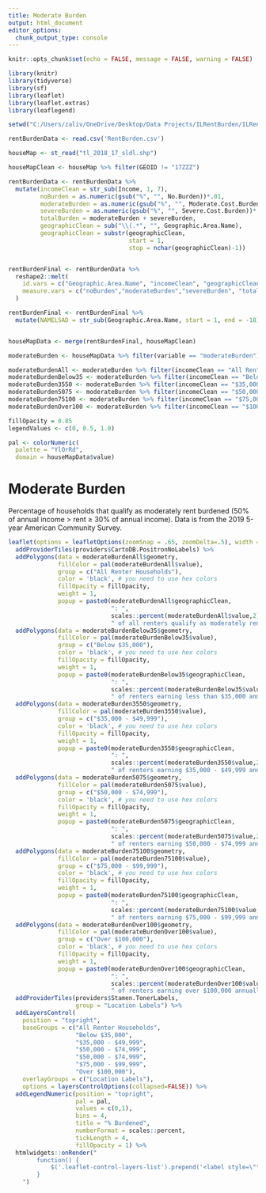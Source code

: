 ```yaml
---
title: Moderate Burden
output: html_document
editor_options: 
  chunk_output_type: console
---
```


<style type="text/css">
.title {
display: none;
}
</style>

<div class="row" style="padding-top: 0px;">

<div class="col-sm-8">


```r
knitr::opts_chunk$set(echo = FALSE, message = FALSE, warning = FALSE)

library(knitr)
library(tidyverse)
library(sf)
library(leaflet)
library(leaflet.extras)
library(leaflegend)
```

```r
setwd("C:/Users/zaliv/OneDrive/Desktop/Data Projects/ILRentBurden/ILRentBurden")

rentBurdenData <- read.csv('RentBurden.csv')

houseMap <- st_read("tl_2018_17_sldl.shp")

```

```r

houseMapClean <- houseMap %>% filter(GEOID != "17ZZZ")

rentBurdenData <- rentBurdenData %>%
  mutate(incomeClean = str_sub(Income, 1, 7),
         noBurden = as.numeric(gsub("%", "", No.Burden))*.01,
         moderateBurden = as.numeric(gsub("%", "", Moderate.Cost.Burden))*.01,
         severeBurden = as.numeric(gsub("%", "", Severe.Cost.Burden))*.01,
         totalBurden = moderateBurden + severeBurden,
         geographicClean = sub("\\(.*", "", Geographic.Area.Name),
         geographicClean = substr(geographicClean, 
                                  start = 1, 
                                  stop = nchar(geographicClean)-1))


rentBurdenFinal <- rentBurdenData %>%
  reshape2::melt(
    id.vars = c("Geographic.Area.Name", "incomeClean", "geographicClean"),
    measure.vars = c("noBurden","moderateBurden","severeBurden", "totalBurden")
  )

rentBurdenFinal <- rentBurdenFinal %>%
  mutate(NAMELSAD = str_sub(Geographic.Area.Name, start = 1, end = -18))


houseMapData <- merge(rentBurdenFinal, houseMapClean)


```

```r
moderateBurden <- houseMapData %>% filter(variable == "moderateBurden")

moderateBurdenAll <- moderateBurden %>% filter(incomeClean == "All Ren")
moderateBurdenBelow35 <- moderateBurden %>% filter(incomeClean == "Below $")
moderateBurden3550 <- moderateBurden %>% filter(incomeClean == "$35,000")
moderateBurden5075 <- moderateBurden %>% filter(incomeClean == "$50,000")
moderateBurden75100 <- moderateBurden %>% filter(incomeClean == "$75,000")
moderateBurdenOver100 <- moderateBurden %>% filter(incomeClean == "$100,00")

```

```r

fillOpacity = 0.85
legendValues <- c(0, 0.5, 1.0)

pal <- colorNumeric(
  palette = "YlOrRd",
  domain = houseMapData$value)

```

# **Moderate Burden**

Percentage of households that qualify as moderately rent burdened (50% of annual income > rent ≥ 30% of annual income). Data is from the 2019 5-year American Community Survey.

```r


leaflet(options = leafletOptions(zoomSnap = .65, zoomDelta=.5), width = '100%') %>% 
  addProviderTiles(providers$CartoDB.PositronNoLabels) %>%
  addPolygons(data = moderateBurdenAll$geometry,
              fillColor = pal(moderateBurdenAll$value),
              group = c("All Renter Households"),
              color = 'black', # you need to use hex colors
              fillOpacity = fillOpacity,
              weight = 1,
              popup = paste0(moderateBurdenAll$geographicClean, 
                             ": ", 
                             scales::percent(moderateBurdenAll$value,2),  
                             " of all renters qualify as moderately rent burdened.")) %>%
  addPolygons(data = moderateBurdenBelow35$geometry,
              fillColor = pal(moderateBurdenBelow35$value),
              group = c("Below $35,000"),
              color = 'black', # you need to use hex colors
              fillOpacity = fillOpacity,
              weight = 1,
              popup = paste0(moderateBurdenBelow35$geographicClean, 
                             ": ", 
                             scales::percent(moderateBurdenBelow35$value,2),  
                             " of renters earning less than $35,000 annually qualify as moderately rent burdened.")) %>%
  addPolygons(data = moderateBurden3550$geometry,
              fillColor = pal(moderateBurden3550$value),
              group = c("$35,000 - $49,999"),
              color = 'black', # you need to use hex colors
              fillOpacity = fillOpacity,
              weight = 1,
              popup = paste0(moderateBurden3550$geographicClean, 
                             ": ", 
                             scales::percent(moderateBurden3550$value,2),  
                             " of renters earning $35,000 - $49,999 annually qualify as moderately rent burdened.")) %>%
  addPolygons(data = moderateBurden5075$geometry,
              fillColor = pal(moderateBurden5075$value),
              group = c("$50,000 - $74,999"),
              color = 'black', # you need to use hex colors
              fillOpacity = fillOpacity,
              weight = 1,
              popup = paste0(moderateBurden5075$geographicClean, 
                             ": ", 
                             scales::percent(moderateBurden5075$value,2),  
                             " of renters earning $50,000 - $74,999 annually qualify as moderately rent burdened.")) %>%
  addPolygons(data = moderateBurden75100$geometry,
              fillColor = pal(moderateBurden75100$value),
              group = c("$75,000 - $99,999"),
              color = 'black', # you need to use hex colors
              fillOpacity = fillOpacity,
              weight = 1,
              popup = paste0(moderateBurden75100$geographicClean, 
                             ": ", 
                             scales::percent(moderateBurden75100$value,2),  
                             " of renters earning $75,000 - $99,999 annually qualify as moderately rent burdened.")) %>%
  addPolygons(data = moderateBurdenOver100$geometry,
              fillColor = pal(moderateBurdenOver100$value),
              group = c("Over $100,000"),
              color = 'black', # you need to use hex colors
              fillOpacity = fillOpacity,
              weight = 1,
              popup = paste0(moderateBurdenOver100$geographicClean, 
                             ": ", 
                             scales::percent(moderateBurdenOver100$value,2),  
                             " of renters earning over $100,000 annually qualify as moderately rent burdened.")) %>%
  addProviderTiles(providers$Stamen.TonerLabels,
                   group = "Location Labels") %>%
  addLayersControl(
    position = "topright",
    baseGroups = c("All Renter Households", 
                   "Below $35,000",
                   "$35,000 - $49,999", 
                   "$50,000 - $74,999", 
                   "$50,000 - $74,999", 
                   "$75,000 - $99,999",
                   "Over $100,000"),
    overlayGroups = c("Location Labels"),
    options = layersControlOptions(collapsed=FALSE)) %>% 
  addLegendNumeric(position = "topright",
                   pal = pal,
                   values = c(0,1),
                   bins = 4,
                   title = "% Burdened",
                   numberFormat = scales::percent,
                   tickLength = 4,
                   fillOpacity = 1) %>%
  htmlwidgets::onRender("
        function() {
            $('.leaflet-control-layers-list').prepend('<label style=\"text-align:center\">Annual Income</label>');
        }
    ")
```

